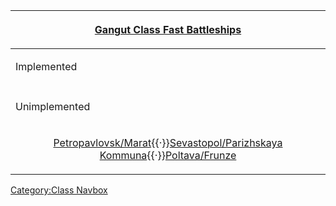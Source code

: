 {| class="mw-collapsible mw-collapsed wikitable" align=center
! [[:Category:Gangut Class|Gangut Class Fast Battleships]]
|-
! Implemented
|-
| align=center | {{ShipLink|Gangut|Oktyabrskaya Revolyutsiya|text=Gangut/Oktyabrskaya Revolyutsiya}}
|-
! Unimplemented
|-
| align=center | [[wikipedia:Russian battleship Petropavlovsk (1911)|Petropavlovsk/Marat]]{{·}}[[wikipedia:Russian battleship Sevastopol (1911)|Sevastopol/Parizhskaya Kommuna]]{{·}}[[wikipedia:Russian battleship Poltava (1911)|Poltava/Frunze]]
|}<noinclude>[[Category:Class Navbox]]</noinclude>